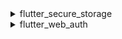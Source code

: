 <details>
<summary>flutter_secure_storage</summary>

We use [flutter_secure_storage](https://pub.dev/packages/flutter_secure_storage) to implement the cross-platform persistent secure token storage.

- Keychain is used for iOS
- AES encryption is used for Android.

### Config Android version:

In [project]/android/app/build.gradle set minSdkVersion to >= 18.

```gradle
android {
    ...

    defaultConfig {
        ...
        minSdkVersion 18
        ...
    }
}
```

:::note
By default Android backups data on Google Drive. It can cause exception java.security.InvalidKeyException:Failed to unwrap key. You will need to:

- disable autobackup,
- or exclude sharedprefs FlutterSecureStorage used by the plugin

:::

1. To disable auto backup, go to your app manifest file and set the boolean value android:allowBackup:

```xml
<manifest ... >
    ...
    <application
      android:allowBackup="false"
      android:fullBackupContent="false"
      ...
    >
        ...
    </application>
</manifest>

```

2. Exclude sharedprefs FlutterSecureStorage.

If you need to enable the android:fullBackupContent for your app. Set up a backup rule to [exclude](https://developer.android.com/guide/topics/data/autobackup#IncludingFiles) the prefs used by the plugin:

```xml
<application ...
  android:fullBackupContent="@xml/backup_rules">
</application>
```

```xml
<?xml version="1.0" encoding="utf-8"?>
<full-backup-content>
  <exclude domain="sharedpref" path="FlutterSecureStorage"/>
</full-backup-content>
```

Please check [flutter_secure_storage](https://pub.dev/packages/flutter_secure_storage#configure-android-version) for more details.

</details>

<details>
  <summary>flutter_web_auth</summary>

[flutter_web_auth](https://pub.dev/packages/flutter_web_auth) is used behind Logto's flutter SDK. We rely on its webview-based interaction interface to open Logto's authorization pages.

:::note
Under the hood, this plugin uses ASWebAuthenticationSession on iOS 12+ and macOS 10.15+, SFAuthenticationSession on iOS 11, Chrome Custom Tabs on Android and opens a new window on Web. You can build it with iOS 8+, but it is currently only supported by iOS 11 or higher.
:::

Andorid:

In order to capture the callback url from Logto's sign-in web page, you will need to register your sign-in redirectUri to the AndroidManifest.xml.

```xml
<activity android:name="com.linusu.flutter_web_auth.CallbackActivity" android:exported="false">
    <intent-filter android:label="flutter_web_auth">
        <action android:name="android.intent.action.VIEW"/>
        <category android:name="android.intent.category.DEFAULT"/>
        <category android:name="android.intent.category.BROWSABLE"/>
        <data android:scheme="io.logto"/>
    </intent-filter>
</activity>
```

</details>

